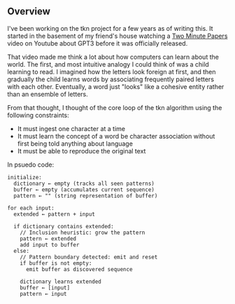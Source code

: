 ## Overview

I've been working on the tkn project for a few years as of writing this. It started in the basement of my friend's house watching a [Two Minute Papers](https://www.youtube.com/channel/UCbfYPyITQ-7l4upoX8nvctg) video on Youtube about GPT3 before it was officially released.

That video made me think a lot about how computers can learn about the world. The first, and most intuitive analogy I could think of was a child learning to read. I imagined how the letters look foreign at first, and then gradually the child learns words by associating frequently paired letters with each other. Eventually, a word just "looks" like a cohesive entity rather than an ensemble of letters.

From that thought, I thought of the core loop of the tkn algorithm using the following constraints:

- It must ingest one character at a time
- It must learn the concept of a word be character association without first being told anything about language
- It must be able to reproduce the original text

In psuedo code:
```
initialize:
  dictionary ← empty (tracks all seen patterns)
  buffer ← empty (accumulates current sequence)
  pattern ← "" (string representation of buffer)

for each input:
  extended ← pattern + input

  if dictionary contains extended:
    // Inclusion heuristic: grow the pattern
    pattern ← extended
    add input to buffer
  else:
    // Pattern boundary detected: emit and reset
    if buffer is not empty:
      emit buffer as discovered sequence

    dictionary learns extended
    buffer ← [input]
    pattern ← input
```
